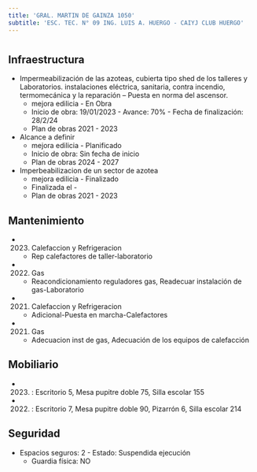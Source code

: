 ```yaml
---
title: 'GRAL. MARTIN DE GAINZA 1050'
subtitle: 'ESC. TEC. N° 09 ING. LUIS A. HUERGO - CAIYJ CLUB HUERGO'
---
```


#
## Infraestructura

* Impermeabilización de las azoteas, cubierta tipo shed de los talleres y
Laboratorios. instalaciones eléctrica, sanitaria, contra incendio, termomecánica y la reparación –
Puesta en norma del ascensor. 
    + mejora edilicia - En Obra 
    + Inicio de obra: 19/01/2023 - Avance: 70% - Fecha de finalización: 28/2/24 
    + Plan de obras 2021 - 2023 


* Alcance a definir 
    + mejora edilicia - Planificado 
    + Inicio de obra: Sin fecha de inicio 
    + Plan de obras 2024 - 2027 


* Imperbeabilizacion de un sector de azotea 
    + mejora edilicia - Finalizado 
    + Finalizada el - 
    + Plan de obras 2021 - 2023 






## Mantenimiento

*  (2023) Calefaccion y Refrigeracion 
    + Rep calefactores de taller-laboratorio

*  (2022) Gas 
    + Reacondicionamiento reguladores gas, Readecuar instalación de gas-Laboratorio

*  (2021) Calefaccion y Refrigeracion 
    + Adicional-Puesta en marcha-Calefactores

*  (2021) Gas 
    + Adecuacion inst de gas, Adecuación de los equipos de calefacción





## Mobiliario

*  (2023) : Escritorio 5, Mesa pupitre doble 75, Silla escolar 155 

*  (2022) : Escritorio 7, Mesa pupitre doble 90, Pizarrón 6, Silla escolar 214 





## Seguridad

*  Espacios seguros: 2 - Estado: Suspendida ejecución 
    + Guardia física: NO



